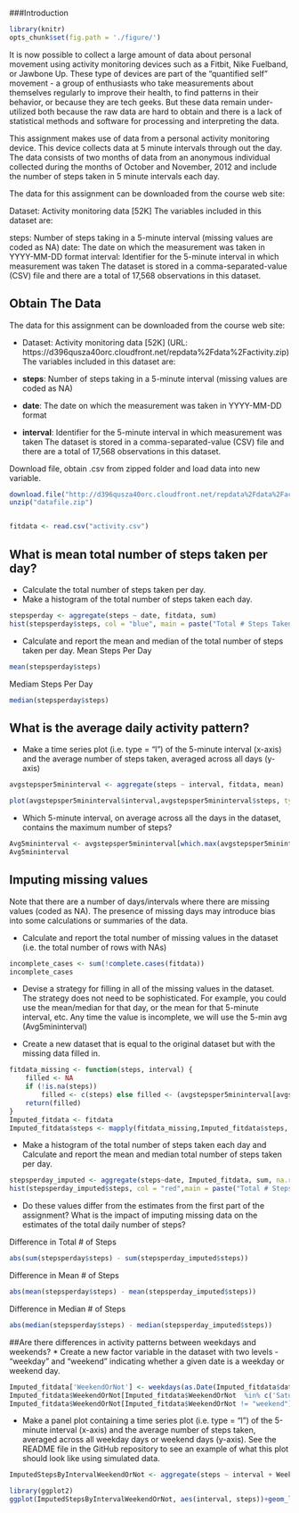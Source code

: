 ###Introduction
````r
library(knitr)
opts_chunk$set(fig.path = './figure/')
````

It is now possible to collect a large amount of data about personal movement using activity monitoring devices such as a Fitbit, Nike Fuelband, or Jawbone Up. These type of devices are part of the "quantified self" movement - a group of enthusiasts who take measurements about themselves regularly to improve their health, to find patterns in their behavior, or because they are tech geeks. But these data remain under-utilized both because the raw data are hard to obtain and there is a lack of statistical methods and software for processing and interpreting the data.

This assignment makes use of data from a personal activity monitoring device. This device collects data at 5 minute intervals through out the day. The data consists of two months of data from an anonymous individual collected during the months of October and November, 2012 and include the number of steps taken in 5 minute intervals each day.

The data for this assignment can be downloaded from the course web site:

Dataset: Activity monitoring data [52K]
The variables included in this dataset are:

steps: Number of steps taking in a 5-minute interval (missing values are coded as NA)
date: The date on which the measurement was taken in YYYY-MM-DD format
interval: Identifier for the 5-minute interval in which measurement was taken
The dataset is stored in a comma-separated-value (CSV) file and there are a total of 17,568 observations in this dataset.


## Obtain The Data

The data for this assignment can be downloaded from the course web site:

* Dataset: Activity monitoring data [52K] (URL: https://d396qusza40orc.cloudfront.net/repdata%2Fdata%2Factivity.zip)
The variables included in this dataset are:

* **steps**: Number of steps taking in a 5-minute interval (missing values are coded as NA)
* **date**: The date on which the measurement was taken in YYYY-MM-DD format
* **interval**: Identifier for the 5-minute interval in which measurement was taken
The dataset is stored in a comma-separated-value (CSV) file and there are a total of 17,568 observations in this dataset.

Download file, obtain .csv from zipped folder and load data into new variable.
```r
download.file("http://d396qusza40orc.cloudfront.net/repdata%2Fdata%2Factivity.zip", "datafile.zip")
unzip("datafile.zip")


fitdata <- read.csv("activity.csv")
```


## What is mean total number of steps taken per day?
* Calculate the total number of steps taken per day.
* Make a histogram of the total number of steps taken each day.

```r
stepsperday <- aggregate(steps ~ date, fitdata, sum)
hist(stepsperday$steps, col = "blue", main = paste("Total # Steps Taken / Day"), xlab="# Steps")
```

* Calculate and report the mean and median of the total number of steps taken per day.
Mean Steps Per Day
```r
mean(stepsperday$steps)
```

Mediam Steps Per Day
```r
median(stepsperday$steps)
```



## What is the average daily activity pattern?

* Make a time series plot (i.e. type = "l") of the 5-minute interval (x-axis) and the average number of steps taken, averaged across all days (y-axis)

```r
avgstepsper5mininterval <- aggregate(steps ~ interval, fitdata, mean)

plot(avgstepsper5mininterval$interval,avgstepsper5mininterval$steps, type="l", xlab="5Min Interval", ylab="Avg # Steps",col = "blue", main="Average # Steps Taken, Averaged Across All Days")
```

* Which 5-minute interval, on average across all the days in the dataset, contains the maximum number of steps?
```r
Avg5mininterval <- avgstepsper5mininterval[which.max(avgstepsper5mininterval$steps),1]
Avg5mininterval
```

## Imputing missing values
Note that there are a number of days/intervals where there are missing values (coded as NA). The presence of missing days may introduce bias into some calculations or summaries of the data.

* Calculate and report the total number of missing values in the dataset (i.e. the total number of rows with NAs)
```r
incomplete_cases <- sum(!complete.cases(fitdata))
incomplete_cases
```

* Devise a strategy for filling in all of the missing values in the dataset. The strategy does not need to be sophisticated. For example, you could use the mean/median for that day, or the mean for that 5-minute interval, etc.
Any time the value is incomplete, we will use the 5-min avg (Avg5mininterval)


* Create a new dataset that is equal to the original dataset but with the missing data filled in.

```r
fitdata_missing <- function(steps, interval) {
    filled <- NA
    if (!is.na(steps)) 
        filled <- c(steps) else filled <- (avgstepsper5mininterval[avgstepsper5mininterval$interval == interval, "steps"])
    return(filled)
}
Imputed_fitdata <- fitdata
Imputed_fitdata$steps <- mapply(fitdata_missing,Imputed_fitdata$steps, Imputed_fitdata$interval) 
```


* Make a histogram of the total number of steps taken each day and Calculate and report the mean and median total number of steps taken per day.

```r
stepsperday_imputed <- aggregate(steps~date, Imputed_fitdata, sum, na.rm = TRUE)
hist(stepsperday_imputed$steps, col = "red",main = paste("Total # Steps Taken / Day (Imputed)"), xlab="# Steps")
```

* Do these values differ from the estimates from the first part of the assignment? What is the impact of imputing missing data on the estimates of the total daily number of steps?

Difference in Total # of Steps
```r
abs(sum(stepsperday$steps) - sum(stepsperday_imputed$steps))
```

Difference in Mean # of Steps
```r
abs(mean(stepsperday$steps) - mean(stepsperday_imputed$steps))
```

Difference in Median # of Steps
```r
abs(median(stepsperday$steps) - median(stepsperday_imputed$steps))
```

##Are there differences in activity patterns between weekdays and weekends?
* Create a new factor variable in the dataset with two levels - "weekday" and "weekend" indicating whether a given date is a weekday or weekend day.
```r
Imputed_fitdata['WeekendOrNot'] <- weekdays(as.Date(Imputed_fitdata$date))
Imputed_fitdata$WeekendOrNot[Imputed_fitdata$WeekendOrNot  %in% c('Saturday','Sunday') ] <- "weekend"
Imputed_fitdata$WeekendOrNot[Imputed_fitdata$WeekendOrNot != "weekend"] <- "weekday"
```

* Make a panel plot containing a time series plot (i.e. type = "l") of the 5-minute interval (x-axis) and the average number of steps taken, averaged across all weekday days or weekend days (y-axis). See the README file in the GitHub repository to see an example of what this plot should look like using simulated data.

```r
ImputedStepsByIntervalWeekendOrNot <- aggregate(steps ~ interval + WeekendOrNot, Imputed_fitdata, mean)

library(ggplot2)
ggplot(ImputedStepsByIntervalWeekendOrNot, aes(interval, steps))+geom_line(aes(color = WeekendOrNot))+facet_grid(WeekendOrNot ~ .)+ylab("Total # Steps Taken / Day (Imputed)") + xlab("# Steps")

```